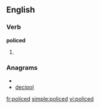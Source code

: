 ==English==

===Verb===
'''policed'''

#{{past of|police}}

===Anagrams===
* {{alphagram|cdeilop}}
* [[decipol#English|decipol]]

[[fr:policed]]
[[simple:policed]]
[[vi:policed]]